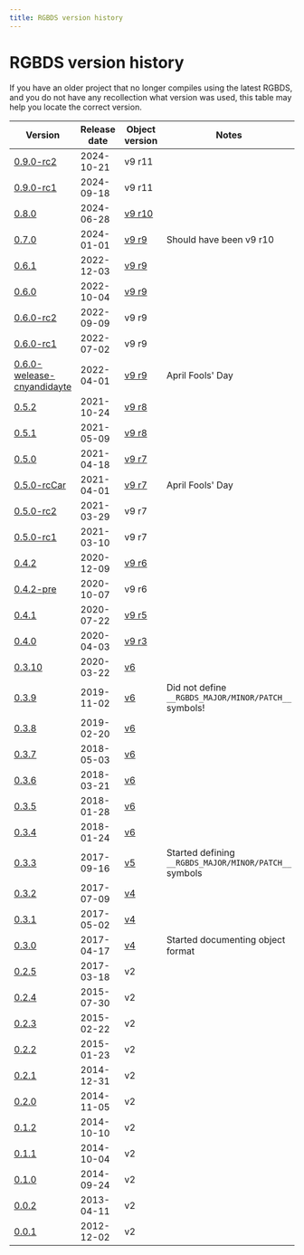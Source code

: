 ```yaml
---
title: RGBDS version history
---
```


# RGBDS version history

If you have an older project that no longer compiles using the latest RGBDS, and you do not have any recollection what version was used, this table may help you locate the correct version.

| Version | Release date | Object version | Notes |
| --- | --- | --- | --- |
| [0.9.0-rc2](https://github.com/gbdev/rgbds/releases/tag/v0.9.0-rc2) | 2024-10-21 | v9 r11 | |
| [0.9.0-rc1](https://github.com/gbdev/rgbds/releases/tag/v0.9.0-rc1) | 2024-09-18 | v9 r11 | |
| [0.8.0](https://github.com/gbdev/rgbds/releases/tag/v0.8.0) | 2024-06-28 | [v9 r10](https://rgbds.gbdev.io/docs/v0.8.0/rgbds.5) | |
| [0.7.0](https://github.com/gbdev/rgbds/releases/tag/v0.7.0) | 2024-01-01 | [v9 r9](https://rgbds.gbdev.io/docs/v0.7.0/rgbds.5) | Should have been v9 r10 |
| [0.6.1](https://github.com/gbdev/rgbds/releases/tag/v0.6.1) | 2022-12-03 | [v9 r9](https://rgbds.gbdev.io/docs/v0.6.1/rgbds.5) | |
| [0.6.0](https://github.com/gbdev/rgbds/releases/tag/v0.6.0) | 2022-10-04 | [v9 r9](https://rgbds.gbdev.io/docs/v0.6.0/rgbds.5) | |
| [0.6.0-rc2](https://github.com/gbdev/rgbds/releases/tag/v0.6.0-rc2) | 2022-09-09 | v9 r9 | |
| [0.6.0-rc1](https://github.com/gbdev/rgbds/releases/tag/v0.6.0-rc1) | 2022-07-02 | v9 r9 | |
| [0.6.0-welease-cnyandidayte](https://github.com/gbdev/rgbds/releases/tag/v0.6.0-welease-cnyandidayte) | 2022-04-01 | [v9 r9](https://rgbds.gbdev.io/docs/v0.6.0-welease-cnyandidayte/rgbds.5) | April Fools' Day |
| [0.5.2](https://github.com/gbdev/rgbds/releases/tag/v0.5.2) | 2021-10-24 | [v9 r8](https://rgbds.gbdev.io/docs/v0.5.2/rgbds.5) | |
| [0.5.1](https://github.com/gbdev/rgbds/releases/tag/v0.5.1) | 2021-05-09 | [v9 r8](https://rgbds.gbdev.io/docs/v0.5.1/rgbds.5) | |
| [0.5.0](https://github.com/gbdev/rgbds/releases/tag/v0.5.0) | 2021-04-18 | [v9 r7](https://rgbds.gbdev.io/docs/v0.5.0/rgbds.5) | |
| [0.5.0-rcCar](https://github.com/gbdev/rgbds/releases/tag/v0.5.0-rcCar) | 2021-04-01 | [v9 r7](https://rgbds.gbdev.io/docs/v0.5.0-rcCar/rgbds.5) | April Fools' Day |
| [0.5.0-rc2](https://github.com/gbdev/rgbds/releases/tag/v0.5.0-rc2) | 2021-03-29 | v9 r7 | |
| [0.5.0-rc1](https://github.com/gbdev/rgbds/releases/tag/v0.5.0-rc1) | 2021-03-10 | v9 r7 | |
| [0.4.2](https://github.com/gbdev/rgbds/releases/tag/v0.4.2) | 2020-12-09 | [v9 r6](https://rgbds.gbdev.io/docs/v0.4.2/rgbds.5) | |
| [0.4.2-pre](https://github.com/gbdev/rgbds/releases/tag/v0.4.2-pre) | 2020-10-07 | v9 r6 | |
| [0.4.1](https://github.com/gbdev/rgbds/releases/tag/v0.4.1) | 2020-07-22 | [v9 r5](https://rgbds.gbdev.io/docs/v0.4.1/rgbds.5) | |
| [0.4.0](https://github.com/gbdev/rgbds/releases/tag/v0.4.0) | 2020-04-03 | [v9 r3](https://rgbds.gbdev.io/docs/v0.4.0/rgbds.5) | |
| [0.3.10](https://github.com/gbdev/rgbds/releases/tag/v0.3.10) | 2020-03-22 | [v6](https://rgbds.gbdev.io/docs/v0.3.10/rgbds.5) | |
| [0.3.9](https://github.com/gbdev/rgbds/releases/tag/v0.3.9) | 2019-11-02 | [v6](https://rgbds.gbdev.io/docs/v0.3.9/rgbds.5) | Did not define `__RGBDS_MAJOR/MINOR/PATCH__` symbols! |
| [0.3.8](https://github.com/gbdev/rgbds/releases/tag/v0.3.8) | 2019-02-20 | [v6](https://rgbds.gbdev.io/docs/v0.3.8/rgbds.5) | |
| [0.3.7](https://github.com/gbdev/rgbds/releases/tag/v0.3.7) | 2018-05-03 | [v6](https://rgbds.gbdev.io/docs/v0.3.7/rgbds.5) | |
| [0.3.6](https://github.com/gbdev/rgbds/releases/tag/v0.3.6) | 2018-03-21 | [v6](https://rgbds.gbdev.io/docs/v0.3.6/rgbds.5) | |
| [0.3.5](https://github.com/gbdev/rgbds/releases/tag/v0.3.5) | 2018-01-28 | [v6](https://rgbds.gbdev.io/docs/v0.3.5/rgbds.5) | |
| [0.3.4](https://github.com/gbdev/rgbds/releases/tag/v0.3.4) | 2018-01-24 | [v6](https://rgbds.gbdev.io/docs/v0.3.4/rgbds.5) | |
| [0.3.3](https://github.com/gbdev/rgbds/releases/tag/v0.3.3) | 2017-09-16 | [v5](https://rgbds.gbdev.io/docs/v0.3.3/rgbds.5) | Started defining `__RGBDS_MAJOR/MINOR/PATCH__` symbols |
| [0.3.2](https://github.com/gbdev/rgbds/releases/tag/v0.3.2) | 2017-07-09 | [v4](https://rgbds.gbdev.io/docs/v0.3.2/rgbds.5) | |
| [0.3.1](https://github.com/gbdev/rgbds/releases/tag/v0.3.1) | 2017-05-02 | [v4](https://rgbds.gbdev.io/docs/v0.3.1/rgbds.5) | |
| [0.3.0](https://github.com/gbdev/rgbds/releases/tag/v0.3.0) | 2017-04-17 | [v4](https://rgbds.gbdev.io/docs/v0.3.0/rgbds.5) | Started documenting object format |
| [0.2.5](https://github.com/gbdev/rgbds/releases/tag/v0.2.5) | 2017-03-18 | v2 | |
| [0.2.4](https://github.com/gbdev/rgbds/releases/tag/v0.2.4) | 2015-07-30 | v2 | |
| [0.2.3](https://github.com/gbdev/rgbds/releases/tag/v0.2.3) | 2015-02-22 | v2 | |
| [0.2.2](https://github.com/gbdev/rgbds/releases/tag/v0.2.2) | 2015-01-23 | v2 | |
| [0.2.1](https://github.com/gbdev/rgbds/releases/tag/v0.2.1) | 2014-12-31 | v2 | |
| [0.2.0](https://github.com/gbdev/rgbds/releases/tag/v0.2.0) | 2014-11-05 | v2 | |
| [0.1.2](https://github.com/gbdev/rgbds/releases/tag/v0.1.2) | 2014-10-10 | v2 | |
| [0.1.1](https://github.com/gbdev/rgbds/releases/tag/v0.1.1) | 2014-10-04 | v2 | |
| [0.1.0](https://github.com/gbdev/rgbds/releases/tag/v0.1.0) | 2014-09-24 | v2 | |
| [0.0.2](https://github.com/gbdev/rgbds/releases/tag/v0.0.2) | 2013-04-11 | v2 | |
| [0.0.1](https://github.com/gbdev/rgbds/releases/tag/v0.0.1) | 2012-12-02 | v2 | |
